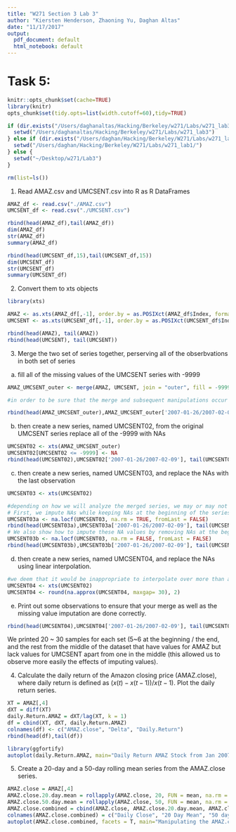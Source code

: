 ```yaml
---
title: "W271 Section 3 Lab 3"
author: "Kiersten Henderson, Zhaoning Yu, Daghan Altas"
date: "11/17/2017"
output: 
  pdf_document: default
  html_notebook: default
---
```

# Task 5:

```r
knitr::opts_chunk$set(cache=TRUE)
library(knitr)
opts_chunk$set(tidy.opts=list(width.cutoff=60),tidy=TRUE)

if (dir.exists("/Users/daghanaltas/Hacking/Berkeley/w271/Labs/w271_lab3")) {
  setwd("/Users/daghanaltas/Hacking/Berkeley/w271/Labs/w271_lab3")
} else if (dir.exists("/Users/daghan/Hacking/Berkeley/W271/Labs/w271_lab1/")) {
  setwd("/Users/daghan/Hacking/Berkeley/W271/Labs/w271_lab1/")
} else {
  setwd("~/Desktop/w271/Lab3")
}

rm(list=ls())
```

1. Read AMAZ.csv and UMCSENT.csv into R as R DataFrames

```r

AMAZ_df <- read.csv("./AMAZ.csv")
UMCSENT_df <- read.csv("./UMCSENT.csv")

rbind(head(AMAZ_df),tail(AMAZ_df))
dim(AMAZ_df)
str(AMAZ_df)
summary(AMAZ_df)

rbind(head(UMCSENT_df,15),tail(UMCSENT_df,15))
dim(UMCSENT_df)
str(UMCSENT_df)
summary(UMCSENT_df)

```

2. Convert them to xts objects

```r
library(xts)

AMAZ <- as.xts(AMAZ_df[,-1], order.by = as.POSIXct(AMAZ_df$Index, format = "%Y-%m-%d"))
UMCSENT <- as.xts(UMCSENT_df[,-1], order.by = as.POSIXct(UMCSENT_df$Index, format = "%Y-%m-%d"))

rbind(head(AMAZ), tail(AMAZ))
rbind(head(UMCSENT), tail(UMCSENT))
```

3. Merge the two set of series together, perserving all of the obserbvations in both set of series
  a. fill all of the missing values of the UMCSENT series with -9999
    
```r
AMAZ_UMCSENT_outer <- merge(AMAZ, UMCSENT, join = "outer", fill = -9999)

#in order to be sure that the merge and subsequent manipulations occur as we intend, we monitor the head and tail, but also a subset of observations where there are observations for the AMAZ series but not the UMCSENT series.

rbind(head(AMAZ_UMCSENT_outer),AMAZ_UMCSENT_outer['2007-01-26/2007-02-09'], tail(AMAZ_UMCSENT_outer))

```
    
  b. then create a new series, named UMCSENT02, from the original  UMCSENT series replace all of the -9999 with NAs
  
```r
UMCSENT02 <- xts(AMAZ_UMCSENT_outer)
UMCSENT02[UMCSENT02 <= -9999] <- NA
rbind(head(UMCSENT02),UMCSENT02['2007-01-26/2007-02-09'], tail(UMCSENT02))
```
  
  c. then create a new series, named UMCSENT03, and replace the NAs with the last observation
    
```r
UMCSENT03 <- xts(UMCSENT02)

#depending on how we will analyze the merged series, we may or may not want to remove NAs that cannot be replaced with the last observation from the series.
# First, we impute NAs while keeping NAs at the beginning of the series (there is no observation prior for these NA values)
UMCSENT03a <- na.locf(UMCSENT03, na.rm = TRUE, fromLast = FALSE) 
rbind(head(UMCSENT03a),UMCSENT03a['2007-01-26/2007-02-09'], tail(UMCSENT03a))
# We also show how to impute these NA values by removing NAs at the beginning of the series
UMCSENT03b <- na.locf(UMCSENT03, na.rm = FALSE, fromLast = FALSE) 
rbind(head(UMCSENT03b),UMCSENT03b['2007-01-26/2007-02-09'], tail(UMCSENT03b))
```
    
  d. then create a new series, named UMCSENT04, and replace the NAs using linear interpolation.
    
```r
#we deem that it would be inappropriate to interpolate over more than a month's time.
UMCSENT04 <- xts(UMCSENT02)
UMCSENT04 <- round(na.approx(UMCSENT04, maxgap= 30), 2)
```

  e. Print out some observations to ensure that your merge as well as the missing value imputation are done correctly. 

```r
rbind(head(UMCSENT04),UMCSENT04['2007-01-26/2007-02-09'], tail(UMCSENT04))
```

  We printed 20 ~ 30 samples for each set (5~6 at the beginning / the end, and the rest from the middle of the dataset that have values for AMAZ but lack values for UMCSENT apart from one in the middle (this allowed us to observe more easily the effects of imputing values).

4. Calculate the daily return of the Amazon closing price (AMAZ.close), where daily return is defined as $(x(t)-x(t-1))/x(t-1)$. Plot the daily return series.

```r
XT = AMAZ[,4]
dXT = diff(XT)
daily.Return.AMAZ = dXT/lag(XT, k = 1)
df = cbind(XT, dXT, daily.Return.AMAZ)
colnames(df) <- c("AMAZ.close", "Delta", "Daily.Return")
rbind(head(df),tail(df))

library(ggfortify)
autoplot(daily.Return.AMAZ, main="Daily Return AMAZ Stock from Jan 2007-Jan 2013") + ylab("Daily Return") + xlab("Time")
```

5. Create a 20-day and a 50-day rolling mean series from the AMAZ.close series.

```r
AMAZ.close = AMAZ[,4]
AMAZ.close.20.day.mean = rollapply(AMAZ.close, 20, FUN = mean, na.rm = TRUE)
AMAZ.close.50.day.mean = rollapply(AMAZ.close, 50, FUN = mean, na.rm = TRUE)
AMAZ.close.combined = cbind(AMAZ.close, AMAZ.close.20.day.mean, AMAZ.close.50.day.mean)
colnames(AMAZ.close.combined) = c("Daily Close", "20 Day Mean", "50 day Mean")
autoplot(AMAZ.close.combined, facets = T, main="Manipulating the AMAZ.close Series") + ylab("AMAZ Close") + xlab("Time")
```










